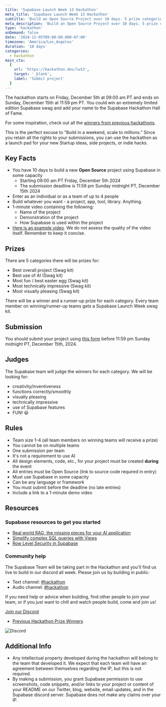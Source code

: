 ```yaml
---
title: 'Supabase Launch Week 13 Hackathon'
meta_title: 'Supabase Launch Week 13 Hackathon'
subtitle: 'Build an Open Source Project over 10 days. 5 prize categories.'
meta_description: 'Build an Open Source Project over 10 days. 5 prize categories.'
type: 'hackathon'
onDemand: false
date: '2024-12-05T09:00:00.000-07:00'
timezone: 'America/Los_Angeles'
duration: '10 days'
categories:
  - hackathon
main_cta:
  {
    url: 'https://hackathon.dev/lw13',
    target: '_blank',
    label: 'Submit project'
  }
---
```


The hackathon starts on Friday, December 5th at 09:00 am PT and ends on Sunday, December 15th at 11:59 pm PT. You could win an extremely limited edition Supabase swag and add your name to the Supabase Hackathon Hall of Fame.

For some inspiration, check out all the [winners from previous hackathons](https://supabase.com/blog/tags/hackathon).

This is the perfect excuse to "Build in a weekend, scale to millions.” Since you retain all the rights to your submissions, you can use the hackathon as a launch pad for your new Startup ideas, side projects, or indie hacks.

## Key Facts

- You have 10 days to build a new **Open Source** project using Supabase in some capacity
  - Starting 09:00 am PT Friday, December 5th 2024
  - The submission deadline is 11:59 pm Sunday midnight PT, December 15th 2024
- Enter as an individual or as a team of up to 4 people
- Build whatever you want - a project, app, tool, library. Anything.
- 1-minute video containing the following:
  - Name of the project
  - Demonstration of the project
  - How Supabase is used within the project
- [Here is an example video](https://youtu.be/KaWJQzTTx5k). We do not assess the quality of the video itself. Remember to keep it concise.

## Prizes

There are 5 categories there will be prizes for:

- Best overall project (Swag kit)
- Best use of AI (Swag kit)
- Most fun / best easter egg (Swag kit)
- Most technically impressive (Swag kit)
- Most visually pleasing (Swag kit)

There will be a winner and a runner-up prize for each category. Every team member on winning/runner-up teams gets a Supabase Launch Week swag kit.

## Submission

You should submit your project using [this form](https://hackathon.dev/lw13) before 11:59 pm Sunday midnight PT, December 15th, 2024.

## Judges

The Supabase team will judge the winners for each category.
We will be looking for:

- creativity/inventiveness
- functions correctly/smoothly
- visually pleasing
- technically impressive
- use of Supabase features
- FUN! 😃

## Rules

- Team size 1-4 (all team members on winning teams will receive a prize)
- You cannot be on multiple teams
- One submission per team
- It's not a requirement to use AI
- All design elements, code, etc., for your project must be created **during** the event
- All entries must be Open Source (link to source code required in entry)
- Must use Supabase in some capacity
- Can be any language or framework
- You must submit before the deadline (no late entries)
- Include a link to a 1-minute demo video

## Resources

### Supabase resources to get you started

- [Real world RAG, the missing pieces for your AI application](https://www.youtube.com/watch?v=ibzlEQmgPPY)
- [Simplify complex SQL queries with Views](https://www.youtube.com/watch?v=IOYFS-2lFjU&t)
- [Row Level Security in Supabase](https://supabase.com/docs/guides/database/postgres/row-level-security)

### Community help

The Supabase Team will be taking part in the Hackathon and you'll find us live to build in our discord all week. Please join us by building in public:

- Text channel: [#hackathon](https://discord.gg/UYyweApy)
- Audio channel: [#hackathon](https://discord.gg/Vj3mTPwH)

If you need help or advice when building, find other people to join your team, or if you just want to chill and watch people build, come and join us!

[Join our Discord](https://discord.supabase.com/)

- [Previous Hackathon Prize Winners](https://supabase.com/blog/tags/hackathon)

![Discord](/images/blog/lw12/hackathon/discord.png)

## Additional Info

- Any intellectual property developed during the hackathon will belong to the team that developed it. We expect that each team will have an agreement between themselves regarding the IP, but this is not required.
- By making a submission, you grant Supabase permission to use screenshots, code snippets, and/or links to your project or content of your README on our Twitter, blog, website, email updates, and in the Supabase discord server. Supabase does not make any claims over your IP.
